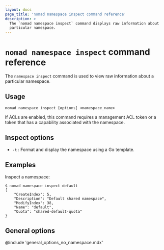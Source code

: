 ```yaml
---
layout: docs
page_title: 'nomad namespace inspect command reference'
description: >
  The `nomad namespace inspect` command displays raw information about a
  particular namespace.
---
```


# `nomad namespace inspect` command reference

The `namespace inspect` command is used to view raw information about a
particular namespace.

## Usage

```plaintext
nomad namespace inspect [options] <namespace_name>
```

If ACLs are enabled, this command requires a management ACL token or a token
that has a capability associated with the namespace.

## Inspect options

- `-t` : Format and display the namespace using a Go template.

## Examples

Inspect a namespace:

```shell-session
$ nomad namespace inspect default
{
    "CreateIndex": 5,
    "Description": "Default shared namespace",
    "ModifyIndex": 38,
    "Name": "default",
    "Quota": "shared-default-quota"
}
```

## General options

@include 'general_options_no_namespace.mdx'
